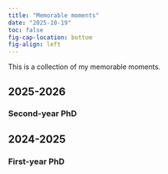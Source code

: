 ```yaml
---
title: "Memorable moments"
date: "2025-10-19"
toc: false
fig-cap-location: bottom
fig-align: left
---
```


This is a collection of my memorable moments.

## 2025-2026

### Second-year PhD

## 2024-2025

### First-year PhD